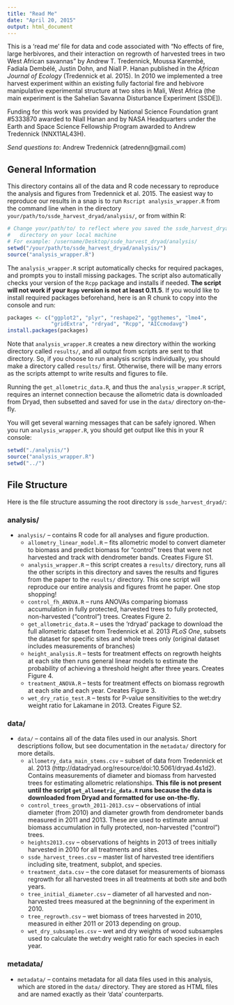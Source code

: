 ```yaml
---
title: "Read Me"
date: "April 20, 2015"
output: html_document
---
```

This is a 'read me' file for data and code associated with "No effects of fire, large herbivores, and their interaction on regrowth of harvested trees in two West African savannas" by Andrew T. Tredennick,  Moussa Karembé, Fadiala Dembélé, Justin Dohn, and Niall P. Hanan published in the _African Journal of Ecology_ (Tredennick et al. 2015). In 2010 we implemented a tree harvest experiment within an existing fully factorial fire and hebivore manipulative experimental structure at two sites in Mali, West Africa (the main experiment is the Sahelian Savanna Disturbance Experiment [SSDE]).

Funding for this work was provided by National Science Foundation grant #5333870 awarded to Niall Hanan and by NASA Headquarters under the Earth and Space Science Fellowship Program awarded to Andrew Tredennick (NNX11AL43H).

_Send questions to_: Andrew Tredennick (atredenn@gmail.com)

General Information
-------------------
This directory contains all of the data and R code necessary to reproduce the analysis and figures from Tredennick et al. 2015. The easiest way to reproduce our results in a snap is to run ``Rscript analysis_wrapper.R`` from the command line when in the directory ``your/path/to/ssde_harvest_dryad/analysis/``, or from within R:

``` r
# Change your/path/to/ to reflect where you saved the ssde_harvest_dryad/
#   directory on your local machine
# For example: /username/Desktop/ssde_harvest_dryad/analysis/
setwd("/your/path/to/ssde_harvest_dryad/analysis/")
source("analysis_wrapper.R")
```

The ``analysis_wrapper.R`` script automatically checks for required packages, and prompts you to install missing packages. The script also automatically checks your version of the ``Rcpp`` package and installs if needed. __The script will not work if your ``Rcpp`` version is not at least 0.11.5__. If you would like to install required packages beforehand, here is an R chunk to copy into the console and run:

``` r
packages <- c("ggplot2", "plyr", "reshape2", "ggthemes", "lme4", 
              "gridExtra", "rdryad", "Rcpp", "AICcmodavg")
install.packages(packages)
```

Note that ``analysis_wrapper.R`` creates a new directory within the working directory called ``results/``, and all output from scripts are sent to that directory. So, if you choose to run analysis scripts individually, you should make a directory called ``results/`` first. Otherwise, there will be many errors as the scripts attempt to write results and figures to file.

Running the ``get_allometric_data.R``, and thus the ``analysis_wrapper.R`` script, requires an internet connection because the allometric data is downloaded from Dryad, then subsetted and saved for use in the ``data/`` directory on-the-fly.

You will get several warning messages that can be safely ignored. When you run ``analysis_wrapper.R``, you should get output like this in your R console:

``` r
setwd("./analysis/")
source("analysis_wrapper.R")
setwd("../")
```

File Structure
--------------
Here is the file structure assuming the root directory is ``ssde_harvest_dryad/``:

### analysis/
* ``analysis/`` -- contains R code for all analyses and figure production. 
    + ``allometry_linear_model.R`` -- fits allometric model to convert diameter to biomass and predict biomass for "control" trees that were not harvested and track with dendrometer bands. Creates Figure S1.
    + ``analysis_wrapper.R`` -- this script creates a ``results/`` directory, runs all the other scripts in this directory and saves the results and figures from the paper to the ``results/`` directory. This one script will reproduce our entire analysis and figures fromt he paper. One stop shopping!
    + ``control_fh_ANOVA.R`` -- runs ANOVAs comparing biomass accumulation in fully protected, harvested trees to fully protected, non-harvested ("control") trees. Creates Figure 2.
    + ``get_allometric_data.R`` -- uses the 'rdryad' package to download the full allometric dataset from Tredennick et al. 2013 _PLoS One_, subsets the dataset for specific sites and whole trees only (original dataset includes measurements of branches)
    + ``height_analysis.R`` -- tests for treatment effects on regrowth heights at each site then runs general linear models to estimate the probability of achieving a threshold height after three years. Creates Figure 4.
    + ``treatment_ANOVA.R`` -- tests for treatment effects on biomass regrowth at each site and each year. Creates Figure 3.
    + ``wet_dry_ratio_test.R`` -- tests for P-value sensitivities to the wet:dry weight ratio for Lakamane in 2013. Creates Figure S2.

### data/
* ``data/`` -- contains all of the data files used in our analysis. Short descriptions follow, but see documentation in the ``metadata/`` directory for more details. 
    + ``allometry_data_main_stems.csv`` -- subset of data from Tredennick et al. 2013 (http://datadryad.org/resource/doi:10.5061/dryad.4s1d2). Contains measurements of diameter and biomass from harvested trees for estimating allometric relationships. **This file is not present until the script ``get_allometric_data.R`` runs because the data is downloaded from Dryad and formatted for use on-the-fly.**
    + ``control_trees_growth_2011-2013.csv`` -- observations of intial diameter (from 2010) and diameter growth from dendrometer bands measured in 2011 and 2013. These are used to estimate annual biomass accumulation in fully protected, non-harvested ("control") trees.
    + ``heights2013.csv`` -- observations of heights in 2013 of trees initially harvested in 2010 for all treatments and sites.
    + ``ssde_harvest_trees.csv`` -- master list of harvested tree identifiers including site, treatment, subplot, and species.
    + ``treatment_data.csv`` -- the core dataset for measurements of biomass regrowth for all harvested trees in all treatments at both site and both years.
    + ``tree_initial_diameter.csv`` -- diameter of all harvested and non-harvested trees measured at the begninning of the experiment in 2010.
    + ``tree_regrowth.csv`` -- wet biomass of trees harvested in 2010, measured in either 2011 or 2013 depending on group.
    + ``wet_dry_subsamples.csv`` -- wet and dry weights of wood subsamples used to calculate the wet:dry weight ratio for each species in each year.

### metadata/
* ``metadata/`` -- contains metadata for all data files used in this analysis, which are stored in the ``data/`` directory. They are stored as HTML files and are named exactly as their 'data' counterparts.
